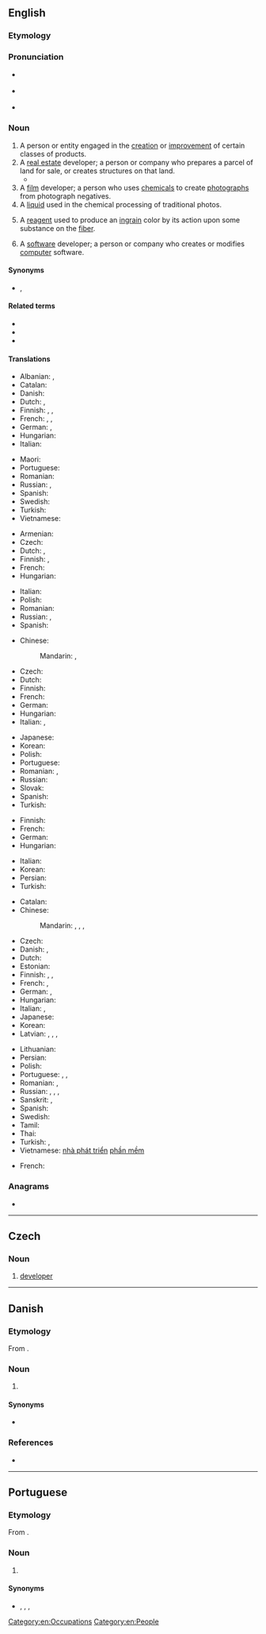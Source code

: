 ==English==
{{wikipedia|dab=developer}}

===Etymology===
{{affix|en|develop|-er|id2=agent noun}}

===Pronunciation===
* {{a|UK}} {{IPA|en|/dɪˈvɛləpə(ɹ)/}}
* {{a|US}} {{IPA|en|/dɪˈvɛləpɚ/}}
* {{hyphenation|en|de|vel|op|er}}

===Noun===
{{en-noun}}

# A person or entity engaged in the [[creation]] or [[improvement]] of certain classes of products.
# A [[real estate]] developer; a person or company who prepares a parcel of land for sale, or creates structures on that land.
#* {{quote-journal|en|date=2013-06-21|author=[http://guardian.co.uk/profile/chico-harlan/ Chico Harlan]
|volume=189|issue=2|page=30|magazine={{w|The Guardian Weekly}}
|title=[http://www.guardian.co.uk/world/2013/jun/18/japan-solar-energy-fukushima-nuclear-renewable-abe Japan pockets the subsidy &hellip;]
|passage=Across Japan, technology companies and private investors are racing to install devices that until recently they had little interest in: solar panels. Massive solar parks are popping up as part of a rapid build-up that one '''developer''' likened to an "explosion."}}
# A [[film]] developer; a person who uses [[chemical]]s to create [[photograph]]s from photograph negatives.
# A [[liquid]] used in the chemical processing of traditional photos.
# {{lb|en|dyeing}} A [[reagent]] used to produce an [[ingrain]] color by its action upon some substance on the [[fiber]].
# {{lb|en|computing}} A [[software]] developer; a person or company who creates or modifies [[computer]] software.

====Synonyms====
* {{sense|person or company who writes computer software}} {{l|en|designer}}, {{l|en|programmer}}

====Related terms====
* {{l|en|develop}}
* {{l|en|development}}
* {{l|en|developmental}}

====Translations====
{{trans-top|someone engaged in product creation and improvement}}
* Albanian: {{t+|sq|zhvillues|m}}, {{t|sq|zhvilluese|f}}
* Catalan: {{t|ca|desenvolupador|m}}
* Danish: {{t|da|udvikler|c}}
* Dutch: {{t+|nl|ontwikkelaar|m}}, {{t+|nl|ontwerper|m}}
* Finnish: {{t+|fi|kehittäjä}}, {{t|fi|tuotekehittäjä}}, {{t+|fi|devaaja}}
* French: {{t+|fr|concepteur|m}}, {{t+|fr|développeur|m}}, {{t+|fr|créateur|m}}
* German: {{t+|de|Entwickler|m}}, {{t+|de|Entwicklerin|f}}
* Hungarian: {{t+|hu|fejlesztő}}
* Italian: {{t+|it|sviluppatore|m}}
{{trans-mid}}
* Maori: {{t|mi|kaiwhakawhanake }}
* Portuguese: {{t+|pt|desenvolvedor}}
* Romanian: {{t+|ro|creator|m}}
* Russian: {{t+|ru|разрабо́тчик|m}}, {{t+|ru|разрабо́тчица|m}}
* Spanish: {{t|es|desarrollador|m}}
* Swedish: {{t|sv|utvecklare|c}}
* Turkish: {{t+|tr|geliştirici}}
* Vietnamese: {{t|vi|nhà phát triển}}
{{trans-bottom}}

{{trans-top|real estate developer}}
* Armenian: {{t|hy|կառուցապատող}}
* Czech: {{t+|cs|developer|m}}
* Dutch: {{t+|nl|promotor|m}}, {{t+|nl|projectontwikkelaar|m}}
* Finnish: {{t+|fi|rakennuttaja}}, {{t|fi|kiinteistönkehittäjä}}
* French: {{t+|fr|promoteur}}
* Hungarian: {{t+|hu|fejlesztő}}
{{trans-mid}}
* Italian: {{t+|it|sviluppatore|m}}
* Polish: {{t+|pl|deweloper|m}}
* Romanian: {{t+|ro|constructor|m}}
* Russian: {{t+|ru|застро́йщик|m}}, {{t+|ru|деве́лопер}}
* Spanish: {{t+|es|promotor|m}}
{{trans-bottom}}

{{trans-top|liquid used in chemical film processing}}
* Chinese:
*: Mandarin: {{t+|cmn|顯影劑|sc=Hani}}, {{t+|cmn|显影剂|tr=xiǎnyǐngjì|sc=Hani}}
* Czech: {{t+|cs|vývojka|f}}
* Dutch: {{t+|nl|ontwikkelaar|m}}
* Finnish: {{t+|fi|kehitin}}
* French: {{t+|fr|développateur|m}}
* German: {{t+|de|Entwickler|m}}
* Hungarian: {{t|hu|előhívó}}
* Italian: {{t|it|liquido per sviluppare|m}}, {{t+|it|sviluppatore|m}}
{{trans-mid}}
* Japanese: {{t|ja|現像液|tr=げんぞうえき, genzōeki|sc=Jpan}}
* Korean: {{t|ko|현상액}}
* Polish: {{t|pl|wywoływacz|m}}
* Portuguese: {{t|pt|revelador|m}}
* Romanian: {{t+|ro|developator|m}}, {{t+|ro|revelator|m}}
* Russian: {{t+|ru|прояви́тель|m}}
* Slovak: {{t|sk|vývojka|f}}
* Spanish: {{t+|es|revelador|m}}
* Turkish: {{t|tr|developman maddesi}}
{{trans-bottom}}

{{trans-top|film developer}}
* Finnish: {{t|fi|([[filmi]]n) [[kehittäjä]]}}
* French: {{t+|fr|révélateur|m}}
* German: {{t+|de|Entwickler|m}}
* Hungarian: {{t|hu|előhívó}}
{{trans-mid}}
* Italian: {{t+|it|sviluppatore|m}}
* Korean: {{t|ko|현상액}}
* Persian: {{t|fa|فیلم‌ساز}}
* Turkish: {{t|tr|film banyosu ilacı}}
{{trans-bottom}}

{{trans-top|software programmer}}
* Catalan: {{t|ca|desenvolupador|m}}
* Chinese:
*: Mandarin: {{t+|cmn|開發人員|sc=Hani}}, {{t+|cmn|开发人员|tr=kāifā rényuán|sc=Hani}}, {{t+|cmn|程序員|sc=Hani}}, {{t+|cmn|程序员|tr=chéngxùyuán|sc=Hani}}
* Czech: {{t+|cs|vývojář|m}}
* Danish: {{t|da|udvikler|c}}, {{t|da|programmør|c}}
* Dutch: {{qualifier|-[[analist]]}} {{t+|nl|programmeur|m}}
* Estonian: {{t-needed|et}}
* Finnish: {{t+|fi|kehittäjä}}, {{t+|fi|ohjelmoija}}, {{t+|fi|devaaja}}
* French: {{qualifier|-[[analyste]]}} {{t+|fr|programmeur|m}}, {{t+|fr|développeur|m}}
* German: {{t+|de|Entwickler|m}}, {{t+|de|Entwicklerin|f}}
* Hungarian: {{t+|hu|fejlesztő}}
* Italian: {{t|it|sviluppatore di software|m}}, {{t+|it|sviluppatore|m}}
* Japanese: {{t|ja|プログラマー|tr=puroguramā}}
* Korean: {{t|ko|프로그래머}}
* Latvian: {{t|lv|izstrādātājs|m}}, {{t|lv|izstrādātāja|f}}, {{t|lv|izstrādātāji|m-p}}, {{t|lv|izstrādātājas|f-p}}
{{trans-mid}}
* Lithuanian: {{t-needed|lt}}
* Persian: {{t+|fa|سازنده}}
* Polish: {{t+|pl|programista|m}}
* Portuguese: {{t+|pt|desenvolvedor|m}}, {{t|pt|developer|m}}, {{t+|pt|programador|m}}
* Romanian: {{t+|ro|developer|m}}, {{t+|ro|programator|m}}
* Russian: {{t+|ru|программи́ст|m}}, {{t+|ru|программи́стка|f}}, {{t+|ru|разрабо́тчик|m}}, {{t+|ru|разрабо́тчица|f}}
* Sanskrit: {{t+|sa|व्युत्पादक|m}}, {{t|sa|व्युत्पादका|f}}
* Spanish: {{t|es|desarrollador|m}}
* Swedish: {{t|sv|mjukvaruutvecklare|c}}
* Tamil: {{t-needed|ta}}
* Thai: {{t-needed|th}}
* Turkish: {{t|tr|yazılım uzmanı}}, {{t+|tr|geliştirici}}
* Vietnamese: [[nhà phát triển]] [[phần mềm]]
{{trans-bottom}}

{{checktrans-top}}
* French: {{t+check|fr|promoteur|m}}
{{trans-mid}}
{{trans-bottom}}

===Anagrams===
* {{anagrams|en|a=deeeloprv|redevelop}}

[[Category:en:Occupations]]
[[Category:en:People]]

----

==Czech==

===Noun===
{{cs-noun|g=m}}

# [[#English|developer]] {{gloss|real estate developer}}

----

==Danish==

===Etymology===
From {{der|da|en|developer}}.

===Noun===
{{da-noun|en|e}}

# {{l|en|developer}}

====Synonyms====
* {{l|da|udvikler}}

===References===
* {{R:DDO}}

----

==Portuguese==

===Etymology===
From {{bor|pt|en|developer}}.

===Noun===
{{pt-noun|m-f|s}}

# {{l|en|developer}} {{gloss|software programmer}}

====Synonyms====
* {{l|pt|desenvolvedor}}, {{l|pt|programador}}, {{l|pt|creador}},
